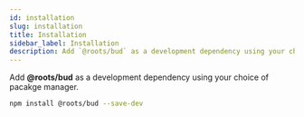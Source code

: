 ```yaml
---
id: installation
slug: installation
title: Installation
sidebar_label: Installation
description: Add `@roots/bud` as a development dependency using your choice of package manager.
---
```


Add **@roots/bud** as a development dependency using your choice of pacakge manager.

```bash npm2yarn
npm install @roots/bud --save-dev
```
